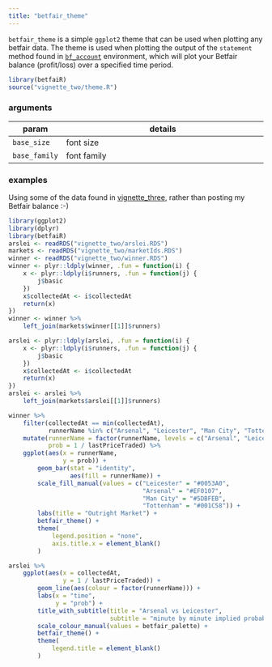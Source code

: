 ```yaml
---
title: "betfair_theme"
---
```


`betfair_theme` is a simple `ggplot2` theme that can be used when plotting any betfair data.  The theme is used when plotting the output of the `statement` method found in [`bf_account`](bf_account.html) environment, which will plot your Betfair balance (profit/loss) over a specified time period.

```r
library(betfaiR)
source("vignette_two/theme.R")
```

### arguments

param | details
------|-------------------------------------------------------------------------
`base_size` | font size
`base_family` | font family

### examples

Using some of the data found in [vignette_three](vignette_three.html), rather than posting my Betfair balance :-)

```r
library(ggplot2)
library(dplyr)
library(betfaiR)
arslei <- readRDS("vignette_two/arslei.RDS")
markets <- readRDS("vignette_two/marketIds.RDS")
winner <- readRDS("vignette_two/winner.RDS")
winner <- plyr::ldply(winner, .fun = function(i) {
    x <- plyr::ldply(i$runners, .fun = function(j) {
        j$basic
    })
    x$collectedAt <- i$collectedAt
    return(x)
})
winner <- winner %>%
    left_join(markets$winner[[1]]$runners)

arslei <- plyr::ldply(arslei, .fun = function(i) {
    x <- plyr::ldply(i$runners, .fun = function(j) {
        j$basic
    })
    x$collectedAt <- i$collectedAt
    return(x)
})
arslei <- arslei %>%
    left_join(markets$arslei[[1]]$runners)
```

```r
winner %>%
    filter(collectedAt == min(collectedAt),
           runnerName %in% c("Arsenal", "Leicester", "Man City", "Tottenham")) %>%
    mutate(runnerName = factor(runnerName, levels = c("Arsenal", "Leicester", "Man City", "Tottenham")),
           prob = 1 / lastPriceTraded) %>%
    ggplot(aes(x = runnerName,
               y = prob)) +
        geom_bar(stat = "identity",
                 aes(fill = runnerName)) +
        scale_fill_manual(values = c("Leicester" = "#0053A0",
                                     "Arsenal" = "#EF0107",
                                     "Man City" = "#5DBFEB",
                                     "Tottenham" = "#001C58")) +
        labs(title = "Outright Market") +
        betfair_theme() +
        theme(
            legend.position = "none",
            axis.title.x = element_blank()
        )
```

```r
arslei %>%
    ggplot(aes(x = collectedAt,
               y = 1 / lastPriceTraded)) +
        geom_line(aes(colour = factor(runnerName))) +
        labs(x = "time",
             y = "prob") +
        title_with_subtitle(title = "Arsenal vs Leicester",
                            subtitle = "minute by minute implied probability") +
        scale_colour_manual(values = betfair_palette) +
        betfair_theme() +
        theme(
            legend.title = element_blank()
        )
```
